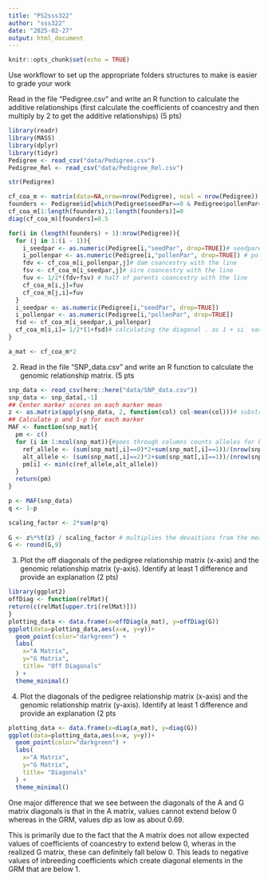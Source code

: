 ```yaml
---
title: "PS2sss322"
author: "sss322"
date: "2025-02-27"
output: html_document
---
```


```r
knitr::opts_chunk$set(echo = TRUE)
```



Use workflowr to set up the appropriate folders structures to make is easier to grade your work

Read in the file "Pedigree.csv" and write an R function to calculate the additive
relationships (first calculate the coefficients of coancestry and then multiply by 2 to get
the additive relationships) (5 pts)
```r
library(readr)
library(MASS)
library(dplyr)
library(tidyr)
Pedigree <- read_csv("data/Pedigree.csv")
Pedigree_Rel <- read_csv("data/Pedigree_Rel.csv")

str(Pedigree)

cf_coa_m <- matrix(data=NA,nrow=nrow(Pedigree), ncol = nrow(Pedigree))
founders <- Pedigree$id[which(Pedigree$seedPar==0 & Pedigree$pollenPar==0)]
cf_coa_m[1:length(founders),1:length(founders)]=0
diag(cf_coa_m)[founders]=0.5

for(i in (length(founders) + 1):nrow(Pedigree)){
  for (j in 1:(i - 1)){
    i_seedpar <- as.numeric(Pedigree[i,"seedPar", drop=TRUE])# seedparent nr
    i_pollenpar <- as.numeric(Pedigree[i,"pollenPar", drop=TRUE]) # pollenparent nr
    fdv <- cf_coa_m[i_pollenpar,j]# dam coancestry with the line
    fsv <- cf_coa_m[i_seedpar,j]# sire coancestry with the line
    fuv <- 1/2*(fdv+fsv) # half of parents coancestry with the line
    cf_coa_m[i,j]=fuv
    cf_coa_m[j,i]=fuv
  }
  i_seedpar <- as.numeric(Pedigree[i,"seedPar", drop=TRUE])
  i_pollenpar <- as.numeric(Pedigree[i,"pollenPar", drop=TRUE])
  fsd <- cf_coa_m[i_seedpar,i_pollenpar] 
  cf_coa_m[i,i]= 1/2*(1+fsd)# calculating the diagonal . as 1 + si  var with self
}

a_mat <- cf_coa_m*2
```



2. Read in the file "SNP_data.csv" and write an R function to calculate the genomic
relationship matrix. (5 pts
```r

snp_data <- read_csv(here::here("data/SNP_data.csv"))
snp_data <- snp_data[,-1]
## Center marker scores on each marker mean
z <- as.matrix(apply(snp_data, 2, function(col) col-mean(col)))# substracts the mean column(marker value) from the currenta value, 0,1,2
## Calculate p and 1-p for each marker
MAF <- function(snp_mat){
  pm <- c()
  for (i in 1:ncol(snp_mat)){#goes through columns counts alleles for both, calculates freq and picks the minimum
    ref_allele <- (sum(snp_mat[,i]==0)*2+sum(snp_mat[,i]==1))/(nrow(snp_mat)*2)
    alt_allele <- (sum(snp_mat[,i]==2)*2+sum(snp_mat[,i]==1))/(nrow(snp_mat)*2)
    pm[i] <- min(c(ref_allele,alt_allele))
  }
  return(pm)
}

p <- MAF(snp_data)
q <- 1-p

scaling_factor <- 2*sum(p*q)
  
G <- z%*%t(z) / scaling_factor # multiplies the devaitions from the mean and sums them up. then scaled to pedigree, 
G <- round(G,9)

```



3. Plot the off diagonals of the pedigree relationship matrix (x-axis) and the genomic
relationship matrix (y-axis). Identify at least 1 difference and provide an explanation (2
pts)

```r
library(ggplot2)
offDiag <- function(relMat){
return(c(relMat[upper.tri(relMat)]))
}
plotting_data <- data.frame(x=offDiag(a_mat), y=offDiag(G))
ggplot(data=plotting_data,aes(x=x, y=y))+
  geom_point(color="darkgreen") +
  labs(
    x="A Matrix",
    y="G Matrix",
    title= "Off Diagonals"
  ) +
  theme_minimal()
```


4. Plot the diagonals of the pedigree relationship matrix (x-axis) and the genomic
relationship matrix (y-axis). Identify at least 1 difference and provide an explanation (2
pts
```r
plotting_data <- data.frame(x=diag(a_mat), y=diag(G))
ggplot(data=plotting_data,aes(x=x, y=y))+
  geom_point(color="darkgreen") +
  labs(
    x="A Matrix",
    y="G Matrix",
    title= "Diagonals"
  ) +
  theme_minimal()
```

One major difference that we see between the diagonals of the A and G matrix diagonals is that in the A matrix, values cannot extend below 0 whereas in the GRM, values dip as low as about 0.69. 

This is primarily due to the fact that the A matrix does not allow expected values of coefficients of coancestry to extend below 0, wheras in the realized G matrix, these can definitely fall below 0. This leads to negative values of inbreeding coefficients which create diagonal elements in the GRM that are below 1. 
